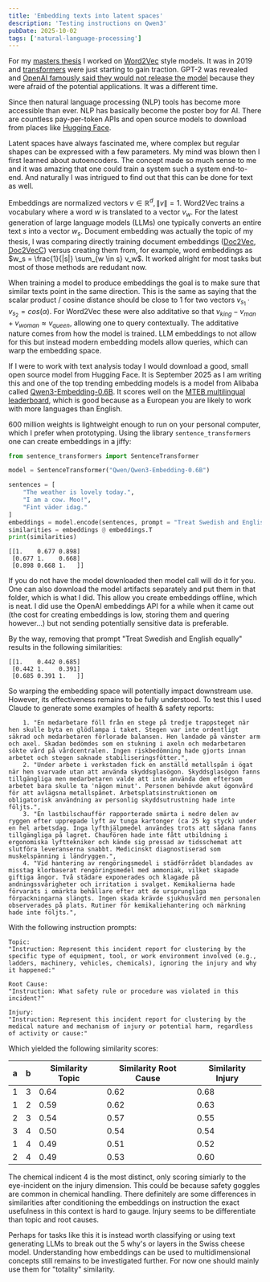 ```yaml
---
title: 'Embedding texts into latent spaces'
description: 'Testing instructions on Qwen3'
pubDate: 2025-10-02
tags: ['natural-language-processing']
---
```


For my [masters thesis](https://www.diva-portal.org/smash/record.jsf?pid=diva2%3A1323994&dswid=3705) I worked on [Word2Vec](https://arxiv.org/pdf/1301.3781) style models. 
It was in 2019 and [transformers](https://arxiv.org/pdf/1706.03762) were just starting to gain traction.
GPT-2 was revealed and [OpenAI famously said they would not release the model](https://www.youtube.com/watch?v=AJxLtdur5fc) because they were afraid of the potential applications.
It was a different time.

Since then natural language processing (NLP) tools has become more accessible than ever.
NLP has basically become the poster boy for AI. 
There are countless pay-per-token APIs and open source models to download from places like [Hugging Face](https://huggingface.co/models).

Latent spaces have always fascinated me, where complex but regular shapes can be expressed with a few parameters.
My mind was blown then I first learned about autoencoders.
The concept made so much sense to me and it was amazing that one could train a system such a system end-to-end.
And naturally I was intrigued to find out that this can be done for text as well.

Embeddings are normalized vectors $v \in \mathbb{R}^d, \|v\| = 1$.
Word2Vec trains a vocabulary where a word $w$ is translated to a vector $v_w$.
For the latest generation of large language models (LLMs) one typically converts an entire text $s$ into a vector $w_s$.
Document embedding was actually the topic of my thesis, 
I was comparing directly training document embeddings 
([Doc2Vec](https://arxiv.org/pdf/1405.4053), [Doc2VecC](https://arxiv.org/pdf/1707.02377))
versus creating them from, for example, word embeddings as $w_s = \frac{1}{|s|} \sum_{w \in s} v_w$.
It worked alright for most tasks but most of those methods are redudant now.

When training a model to produce embeddings the goal is to make sure that similar texts point in the same direction.
This is the same as saying that the scalar product / cosine distance should be close to 1 for two vectors $v_{s_1} \cdot v_{s_2} = cos(\alpha)$.
For Word2Vec these were also additative so that $v_{king} - v_{man} + v_{woman} \approx v_{queen}$, allowing one to query contextually.
The additative nature comes from how the model is trained. 
LLM embeddings to not allow for this but instead modern embedding models allow queries, which can warp the embedding space.

If I were to work with text analysis today I would download a good, small open source model from Hugging Face.
It is September 2025 as I am writing this and one of the top trending embedding models is a model from Alibaba called [Qwen3-Embedding-0.6B](https://huggingface.co/Qwen/Qwen3-Embedding-0.6B).
It scores well on the [MTEB multilingual leaderboard](https://huggingface.co/spaces/mteb/leaderboard), which is good because as a European you are likely to work with more languages than English.

600 million weights is lightweight enough to run on your personal computer, which I prefer when prototyping.
Using the library `sentence_transformers` one can create embeddings in a jiffy:
```python
from sentence_transformers import SentenceTransformer

model = SentenceTransformer("Qwen/Qwen3-Embedding-0.6B")

sentences = [
    "The weather is lovely today.",
    "I am a cow. Moo!",
    "Fint väder idag."
]
embeddings = model.encode(sentences, prompt = "Treat Swedish and English equally")
similarities = embeddings @ embeddings.T
print(similarities)
```
```
[[1.    0.677 0.898]
 [0.677 1.    0.668]
 [0.898 0.668 1.   ]]
```
If you do not have the model downloaded then model call will do it for you.
One can also download the model artifacts separately and put them in that folder, which is what I did.
This allow you create embeddings offline, which is neat.
I did use the OpenAI embeddings API for a while when it came out (the cost for creating embeddings is low, storing them and quering however...) but not sending potentially sensitive data is preferable.

By the way, removing that prompt "Treat Swedish and English equally" results in the following similarities:
```
[[1.    0.442 0.685]
 [0.442 1.    0.391]
 [0.685 0.391 1.   ]]
```
So warping the embedding space will potentially impact downstream use.
However, its effectiveness remains to be fully understood.
To test this I used Claude to generate some examples of health & safety reports:
```
    1. "En medarbetare föll från en stege på tredje trappsteget när hen skulle byta en glödlampa i taket. Stegen var inte ordentligt säkrad och medarbetaren förlorade balansen. Hen landade på vänster arm och axel. Skadan bedömdes som en stukning i axeln och medarbetaren sökte vård på vårdcentralen. Ingen riskbedömning hade gjorts innan arbetet och stegen saknade stabiliseringsfötter.",
    2. "Under arbete i verkstaden fick en anställd metallspån i ögat när hen svarvade utan att använda skyddsglasögon. Skyddsglasögon fanns tillgängliga men medarbetaren valde att inte använda dem eftersom arbetet bara skulle ta 'någon minut'. Personen behövde akut ögonvård för att avlägsna metallspånet. Arbetsplatsinstruktionen om obligatorisk användning av personlig skyddsutrustning hade inte följts.",
    3. "En lastbilschaufför rapporterade smärta i nedre delen av ryggen efter upprepade lyft av tunga kartonger (ca 25 kg styck) under en hel arbetsdag. Inga lyfthjälpmedel användes trots att sådana fanns tillgängliga på lagret. Chaufören hade inte fått utbildning i ergonomiska lyfttekniker och kände sig pressad av tidsschemat att slutföra leveranserna snabbt. Medicinskt diagnostiserad som muskelspänning i ländryggen.",
    4. "Vid hantering av rengöringsmedel i städförrådet blandades av misstag klorbaserat rengöringsmedel med ammoniak, vilket skapade giftiga ångor. Två städare exponerades och klagade på andningssvårigheter och irritation i svalget. Kemikalierna hade förvarats i omärkta behållare efter att de ursprungliga förpackningarna slängts. Ingen skada krävde sjukhusvård men personalen observerades på plats. Rutiner för kemikaliehantering och märkning hade inte följts.",
```

With the following instruction prompts:
```
Topic: 
"Instruction: Represent this incident report for clustering by the specific type of equipment, tool, or work environment involved (e.g., ladders, machinery, vehicles, chemicals), ignoring the injury and why it happened:"

Root Cause: 
"Instruction: What safety rule or procedure was violated in this incident?"
    
Injury: 
"Instruction: Represent this incident report for clustering by the medical nature and mechanism of injury or potential harm, regardless of activity or cause:"
```

Which yielded the following similarity scores:

| **a** | **b** | **Similarity Topic** | **Similarity Root Cause** | **Similarity Injury** |
|-------|-------|----------------------|---------------------------|-----------------------|
| 1     | 3     | 0.64                 | 0.62                      | 0.68                  |
| 1     | 2     | 0.59                 | 0.62                      | 0.63                  |
| 2     | 3     | 0.54                 | 0.57                      | 0.55                  |
| 3     | 4     | 0.50                 | 0.54                      | 0.54                  |
| 1     | 4     | 0.49                 | 0.51                      | 0.52                  |
| 2     | 4     | 0.49                 | 0.53                      | 0.60                  |

The chemical indicent 4 is the most distinct, only scoring simiarly to the eye-incident on the injury dimension.
This could be because safety goggles are common in chemical handling. 
There definitely are some differences in similarities after conditioning the embeddings on instruction the exact usefulness in this context is hard to gauge.
Injury seems to be differentiate than topic and root causes.

Perhaps for tasks like this it is instead worth classifying or using text generating LLMs to break out the 5 why's or layers in the Swiss cheese model.
Understanding how embeddings can be used to multidimensional concepts still remains to be investigated further.
For now one should mainly use them for "totality" similarity.